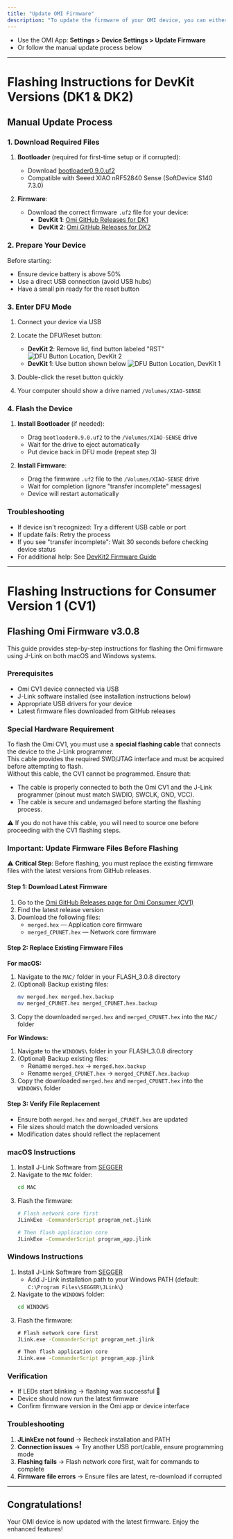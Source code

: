 ```yaml
---
title: "Update OMI Firmware"
description: "To update the firmware of your OMI device, you can either:"
---
```


* Use the OMI App: **Settings > Device Settings > Update Firmware**
* Or follow the manual update process below

---

# Flashing Instructions for DevKit Versions (DK1 & DK2)

## Manual Update Process[​](#manual-update-process "Direct link to Manual Update Process")

### 1. Download Required Files[​](#1-download-required-files "Direct link to 1. Download Required Files")

1. **Bootloader** (required for first-time setup or if corrupted):

   * Download [bootloader0.9.0.uf2](https://github.com/BasedHardware/omi/releases/download/v2.0.1-Omi/bootloader0.9.0.uf2)
   * Compatible with Seeed XIAO nRF52840 Sense (SoftDevice S140 7.3.0)

2. **Firmware**:

   * Download the correct firmware `.uf2` file for your device:
     * **DevKit 1**: [Omi GitHub Releases for DK1](https://github.com/BasedHardware/omi/releases?q=release_firmware+DK1)
     * **DevKit 2**: [Omi GitHub Releases for DK2](https://github.com/BasedHardware/omi/releases?q=release_firmware+DK2)

### 2. Prepare Your Device[​](#2-prepare-your-device "Direct link to 2. Prepare Your Device")

Before starting:

* Ensure device battery is above 50%
* Use a direct USB connection (avoid USB hubs)
* Have a small pin ready for the reset button

### 3. Enter DFU Mode[​](#3-enter-dfu-mode "Direct link to 3. Enter DFU Mode")

1. Connect your device via USB

2. Locate the DFU/Reset button:

   * **DevKit 2**: Remove lid, find button labeled "RST" ![DFU Button Location, DevKit 2](/images/docs/get_started/assets/images/dk2_rst_button-568e837198e6acedc078bd922c2a46e0.jpeg)
   * **DevKit 1**: Use button shown below ![DFU Button Location, DevKit 1](/images/docs/get_started/assets/images/dfu_dev_kit_reset_button-6564f71a7c6f4aab49c9ff131d3435ce.png)

3. Double-click the reset button quickly

4. Your computer should show a drive named `/Volumes/XIAO-SENSE`

### 4. Flash the Device[​](#4-flash-the-device "Direct link to 4. Flash the Device")

1. **Install Bootloader** (if needed):

   * Drag `bootloader0.9.0.uf2` to the `/Volumes/XIAO-SENSE` drive
   * Wait for the drive to eject automatically
   * Put device back in DFU mode (repeat step 3)

2. **Install Firmware**:

   * Drag the firmware `.uf2` file to the `/Volumes/XIAO-SENSE` drive
   * Wait for completion (ignore "transfer incomplete" messages)
   * Device will restart automatically

### Troubleshooting[​](#troubleshooting "Direct link to Troubleshooting")

* If device isn't recognized: Try a different USB cable or port
* If update fails: Retry the process
* If you see "transfer incomplete": Wait 30 seconds before checking device status
* For additional help: See [DevKit2 Firmware Guide](https://help.omi.me/en/articles/9995941-updating-your-devkit2-firmware)

***

# Flashing Instructions for Consumer Version 1 (CV1)

## Flashing Omi Firmware v3.0.8

This guide provides step-by-step instructions for flashing the Omi firmware using J-Link on both macOS and Windows systems.

### Prerequisites

- Omi CV1 device connected via USB  
- J-Link software installed (see installation instructions below)  
- Appropriate USB drivers for your device  
- Latest firmware files downloaded from GitHub releases  

### Special Hardware Requirement

To flash the Omi CV1, you must use a **special flashing cable** that connects the device to the J-Link programmer.  
This cable provides the required SWD/JTAG interface and must be acquired before attempting to flash.  
Without this cable, the CV1 cannot be programmed. Ensure that:

- The cable is properly connected to both the Omi CV1 and the J-Link programmer (pinout must match SWDIO, SWCLK, GND, VCC).  
- The cable is secure and undamaged before starting the flashing process.  

⚠️ If you do not have this cable, you will need to source one before proceeding with the CV1 flashing steps.

### Important: Update Firmware Files Before Flashing

⚠️ **Critical Step**: Before flashing, you must replace the existing firmware files with the latest versions from GitHub releases.

#### Step 1: Download Latest Firmware

1. Go to the [Omi GitHub Releases page for Omi Consumer (CV1)](https://github.com/BasedHardware/omi/releases?q=release_firmware+OMI+CV1)  
2. Find the latest release version  
3. Download the following files:  
   - `merged.hex` — Application core firmware  
   - `merged_CPUNET.hex` — Network core firmware  

#### Step 2: Replace Existing Firmware Files

**For macOS:**
1. Navigate to the `MAC/` folder in your FLASH_3.0.8 directory  
2. (Optional) Backup existing files:
   ```bash
   mv merged.hex merged.hex.backup
   mv merged_CPUNET.hex merged_CPUNET.hex.backup
   ```
3. Copy the downloaded `merged.hex` and `merged_CPUNET.hex` into the `MAC/` folder  

**For Windows:**
1. Navigate to the `WINDOWS\` folder in your FLASH_3.0.8 directory  
2. (Optional) Backup existing files:
   - Rename `merged.hex` → `merged.hex.backup`  
   - Rename `merged_CPUNET.hex` → `merged_CPUNET.hex.backup`  
3. Copy the downloaded `merged.hex` and `merged_CPUNET.hex` into the `WINDOWS\` folder  

#### Step 3: Verify File Replacement

- Ensure both `merged.hex` and `merged_CPUNET.hex` are updated  
- File sizes should match the downloaded versions  
- Modification dates should reflect the replacement  

### macOS Instructions

1. Install J-Link Software from [SEGGER](https://www.segger.com/downloads/jlink/)  
2. Navigate to the `MAC` folder:
   ```bash
   cd MAC
   ```
3. Flash the firmware:
   ```bash
   # Flash network core first
   JLinkExe -CommanderScript program_net.jlink
   
   # Then flash application core
   JLinkExe -CommanderScript program_app.jlink
   ```

### Windows Instructions

1. Install J-Link Software from [SEGGER](https://www.segger.com/downloads/jlink/)  
   - Add J-Link installation path to your Windows PATH (default: `C:\Program Files\SEGGER\JLink\`)  
2. Navigate to the `WINDOWS` folder:
   ```cmd
   cd WINDOWS
   ```
3. Flash the firmware:
   ```cmd
   # Flash network core first
   JLink.exe -CommanderScript program_net.jlink
   
   # Then flash application core
   JLink.exe -CommanderScript program_app.jlink
   ```

### Verification

- If LEDs start blinking → flashing was successful 🎉  
- Device should now run the latest firmware  
- Confirm firmware version in the Omi app or device interface  

### Troubleshooting

1. **JLinkExe not found** → Recheck installation and PATH  
2. **Connection issues** → Try another USB port/cable, ensure programming mode  
3. **Flashing fails** → Flash network core first, wait for commands to complete  
4. **Firmware file errors** → Ensure files are latest, re-download if corrupted  

---

## Congratulations\![​](#congratulations "Direct link to Congratulations!")

Your OMI device is now updated with the latest firmware. Enjoy the enhanced features!
